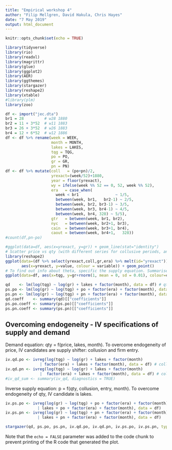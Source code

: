```yaml
---
title: "Empirical workshop 4"
author: "Filip Mellgren, David Hakula, Chris Hayes"
date: "7 May 2019"
output: html_document
---
```


```r
knitr::opts_chunk$set(echo = TRUE)
```
```r
library(tidyverse)
library(rio)
library(readxl)
library(magrittr)
library(glue)
library(ggplot2)
library(AER)
library(ggthemes)
library(stargazer)
library(reshape2)
library(xtable)
#library(plm)
library(zoo)

```

```r
df <- import("jec.dta")
br1 = 28         # w28 1880
br2 = 11 + 3*52  # w11 1883
br3 = 26 + 3*52  # w26 1883
br4 = 12 + 6*52  # w12 1886
df <- df %>% rename(week = WEEK,
                    month = MONTH,
                    lakes = LAKES,
                    tqg = TQG,
                    po = PO,
                    gr = GR,
                    pn = PN)
df <- df %>% mutate(coll   = (po+pn)/2,
                    yrexact=(week/52)+1880,
                    year = floor(yrexact),
                    wy = ifelse(week %% 52 == 0, 52, week %% 52),
                    era   = case_when(
                      week < br1                ~ 1/5,
                      between(week, br1,   br2-1) ~ 2/5,
                      between(week, br2, br3-1) ~ 3/5,
                      between(week, br3, br4-1) ~ 4/5,
                      between(week, br4, 328) ~ 5/5),
                    gtr   = between(week, br1, br2),
                    nyc   = between(week, br2+1, br3),
                    cain  = between(week, br3+1, br4),
                    caout = between(week, br4+1,   328))
#count(df,pn-po)
```

```r
#ggplot(data=df, aes(x=yrexact, y=gr)) + geom_line(stat="identity")
# Scatter price vs qty (with different series for collusive periods, and perhaps different episodes (partial out lakes?))
library(reshape2)
ggplot(data=(df %>% select(yrexact,coll,gr,era) %>% melt(id="yrexact")), 
       aes(x=yrexact, y=value, colour = variable)) + geom_point()
# To find out info about theta, specific the supply equation. Summarise MC by weights of market share, 
ggplot(data=df, aes(x=tqg, y=gr+rnorm(1, mean = 0, sd = 0.01), colour=coll)) + geom_point() 
```

```r
qd    <- lm(log(tqg) ~ log(gr) + lakes + factor(month), data = df) # qty = f(price, lakes)
ps.po <- lm(log(gr) ~ log(tqg) + po + factor(era) + factor(month), data = df) # price = f(qty, lakes, era)
ps.pn <- lm(log(gr) ~ log(tqg) + pn + factor(era) + factor(month), data = df) # price = f(qty, lakes, era)
qd.coeff    <- summary(qd)[["coefficients"]]
ps.po.coeff <- summary(ps.po)[["coefficients"]]
ps.pn.coeff <- summary(ps.pn)[["coefficients"]]
```


## Overcoming endogeneity - IV specifications of supply and demand
Demand equation: qty = f(price, lakes, month). To overcome endogeneity of price, IV candidates are supply shifter: collusion and firm entry. 
```r
iv.qd.po <- ivreg(log(tqg) ~ log(gr) + lakes + factor(month)
               | factor(era) + lakes + factor(month), data = df) # collusion and entry IV for price
iv.qd.pn <- ivreg(log(tqg) ~ log(gr) + lakes + factor(month)
               |  factor(era) + lakes + factor(month), data = df) # collusion and entry IV for price
#iv_qd_sum <- summary(iv_qd, diagnostics = TRUE)
```

Inverse supply equation: p = f(qty, collusion, entry, month). To overcome endogeneity of qty, IV candidate is lakes. 
```r
iv.ps.po <- ivreg(log(gr) ~ log(tqg) + po + factor(era) + factor(month) 
              | lakes + po + factor(era) + factor(month), data = df)
iv.ps.pn <- ivreg(log(gr) ~ log(tqg) + pn + factor(era) + factor(month) 
              | lakes + pn + factor(era) + factor(month), data = df)

stargazer(qd, ps.po, ps.pn, iv.qd.po, iv.qd.pn, iv.ps.po, iv.ps.pn, type = "text")

```



Note that the `echo = FALSE` parameter was added to the code chunk to prevent printing of the R code that generated the plot.
